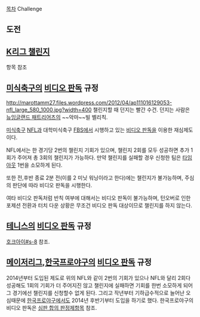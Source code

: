 [[목차]]
Challenge
== 도전 ==
== [[K리그 챌린지]] ==
항목 참조
== [[미식축구]]의 [[비디오 판독]] 규정 ==
http://marottamm27.files.wordpress.com/2012/04/ap111016129053-nfl_large_580_1000.jpg?width=400
챌린지할 때 던지는 빨간 수건. 던지는 사람은 [[뉴잉글랜드 패트리어츠]]의 ~~악마~~빌 벨리칙.

[[미식축구]] [[NFL]]과 대학미식축구 [[FBS]]에서 시행하고 있는 [[비디오 판독]]을 이용한 재심제도이다.

NFL에서는 한 경기당 2번의 챌린지 기회가 있으며, 챌린지 2회를 모두 성공하면 추가 1회가 주어져 총 3회의 챌린지가 가능하다. 만약 챌린지를 실패할 경우 신청한 팀은 [[타임아웃]] 1번을 소모하게 된다.

또한 전,후반 종료 2분 전(이를 2 미닛 워닝이라고 한다)에는 챌린지가 불가능하며, 주심의 판단에 따라 비디오 판독을 시행한다.

여타 비디오 판독처럼 반칙 여부에 대해서는 비디오 판독이 불가능하며, 턴오버로 인한 포제션 전환과 터치 다운 상황은 무조건 비디오 판독 대상이므로 챌린지를 하지 않는다. 
== [[테니스]]의 [[비디오 판독]] 규정 ==
[[호크아이#s-8]] 참조.
== [[메이저리그]],[[한국프로야구]]의 [[비디오 판독]] 규정 ==
2014년부터 도입된 제도로 위의 NFL와 같이 2번의 기회가 있으나 NFL와 달리 2회다 성공해도 1회의 기회가 더 주어지진 않고 챌린지에 실패하면 기회를 한번 소모하게 되어 그 경기에선 챌린지를 신청할수 없게 된다. 그리고 작년부터 기하급수적으로 늘어난 오심때문에 [[한국프로야구]]에서도 2014년 후반기부터 도입을 하기로 했다. 한국프로야구의 비디오 판독은 [[심판 합의 판정제]]항목 참조.
